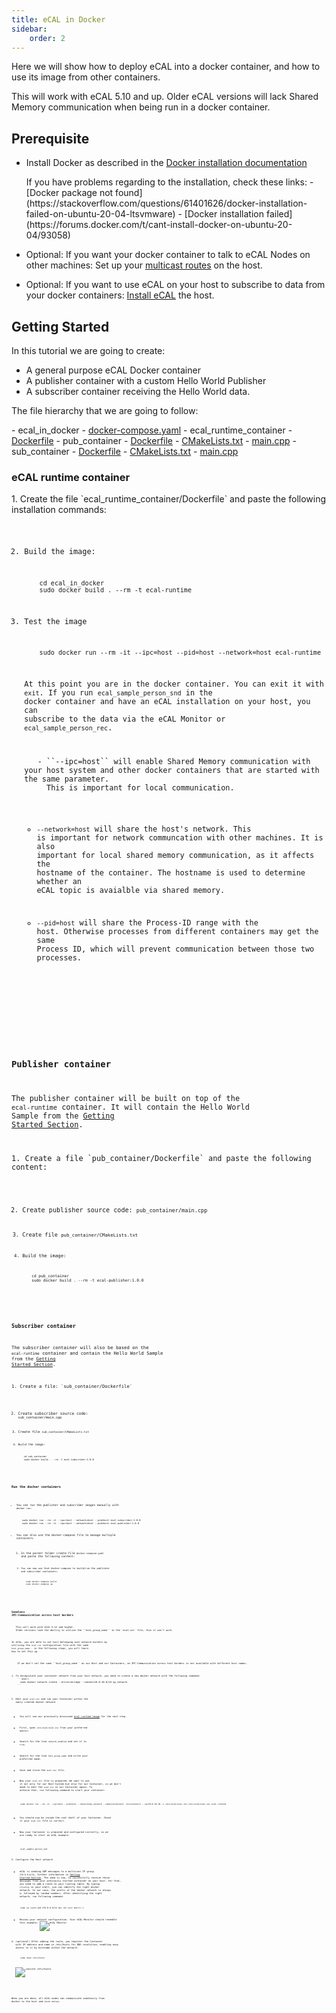 ```yaml
---
title: eCAL in Docker
sidebar:
    order: 2
---
```







Here we will show how to deploy eCAL into a docker container, and how to use its image from other containers.

<Aside type="caution" title="Important">
    This will work with eCAL 5.10 and up.
    Older eCAL versions will lack Shared Memory communication when being run in a docker container.
</Aside>  

## Prerequisite

- Install Docker as described in the [Docker installation documentation](https://docs.docker.com/engine/install/ubuntu/#install-using-the-repository) 
    <Aside type="tip">
     If you have problems regarding to the installation, check these links:
     - [Docker package not found](https://stackoverflow.com/questions/61401626/docker-installation-failed-on-ubuntu-20-04-ltsvmware)      
     - [Docker installation failed](https://forums.docker.com/t/cant-install-docker-on-ubuntu-20-04/93058)
    </Aside>

- Optional: If you want your docker container to talk to eCAL Nodes on other machines:
  Set up your [multicast routes](/getting_started/4_network_configuration/#422-multicast-configuration-on-ubuntu) on the host.

- Optional: If you want to use eCAL on your host to subscribe to data from your docker containers: [Install eCAL](/getting_started/2_installing_ecal/#22-installing-ecal-on-ubuntu) the host.

## Getting Started

In this tutorial we are going to create:

- A general purpose eCAL Docker container
- A publisher container with a custom Hello World Publisher
- A subscriber container receiving the Hello World data.

The file hierarchy that we are going to follow:
   
<FileTree>
- ecal_in_docker
    - <a href="https://eclipse-ecal.github.io/ecal/_downloads/304360402df9652a0869c7762bb50cdd/docker-compose.yaml" download>docker-compose.yaml</a>
    - ecal_runtime_container
        - <a href="https://eclipse-ecal.github.io/ecal/_downloads/1faac69541d517e0f0f35f41ebbd748d/Dockerfile" download>Dockerfile</a>
    - pub_container
        - <a href="https://eclipse-ecal.github.io/ecal/_downloads/fa5b06b870ebaeeac7d9094ce6f77e00/Dockerfile" download>Dockerfile</a>
        - <a href="https://eclipse-ecal.github.io/ecal/_downloads/de030105a2759ef0432ac8316a6e7deb/CMakeLists.txt" download>CMakeLists.txt</a>
        - <a href="https://eclipse-ecal.github.io/ecal/_downloads/e62ace93fccc50817f03e27c4f7a3163/main.cpp" download>main.cpp</a>
    - sub_container
        - <a href="https://eclipse-ecal.github.io/ecal/_downloads/4b443fc3edc84fe91ad82b8473385dfc/Dockerfile" download>Dockerfile</a>
        - <a href="https://eclipse-ecal.github.io/ecal/_downloads/7d3bda427fdf1fd3a0b98854060bba5f/CMakeLists.txt" download>CMakeLists.txt</a>
        - <a href="https://eclipse-ecal.github.io/ecal/_downloads/d0d86cc7199f2c4b757fe5543e8b6cfa/main.cpp" download>main.cpp</a>
</FileTree>

### eCAL runtime container
<Steps>
1. Create the file `ecal_runtime_container/Dockerfile` and paste the following installation commands:

   <Code code={runtimeDockerfile} lang="docker" title="Dockerfile"/>

2. Build the image:
    ```shell
        cd ecal_in_docker
        sudo docker build . --rm -t ecal-runtime
    ```

3. Test the image
    ```shell
        sudo docker run --rm -it --ipc=host --pid=host --network=host ecal-runtime
    ```

   At this point you are in the docker container.
   You can exit it with ``exit``.
   If you run ``ecal_sample_person_snd`` in the docker container and have an eCAL installation on your host, you can subscribe to the data via the eCAL Monitor or ``ecal_sample_person_rec``.
   <Aside>
      - ``--ipc=host`` will enable Shared Memory communication with your host system and other docker containers that are started with the same parameter.
        This is important for local communication.

      - ``--network=host`` will share the host's network.
        This is important for network communcation with other machines.
        It is also important for local shared memory communication, as it affects the hostname of the container.
        The hostname is used to determine whether an eCAL topic is avaialble via shared memory.

      - ``--pid=host`` will share the Process-ID range with the host.
        Otherwise processes from different containers may get the same Process ID, which will prevent communication between those two processes.
    </Aside>
</Steps>

### Publisher container

The publisher container will be built on top of the ``ecal-runtime`` container.
It will contain the Hello World Sample from the [Getting Started Section](/getting_started/7-development-c/7_1_hello_world/#712-hello-world-publisher).

<Steps>
1. Create a file `pub_container/Dockerfile` and paste the following content:
    <Code code={pubDockerfile} lang="docker" title="Dockerfile"/>

2. Create publisher source code: `pub_container/main.cpp`
    <Code code={sndMainCPP} lang="cpp" title="main.cpp"/>

3. Create file  `pub_container/CMakeLists.txt`
    <Code code={sndCMakeListsTXT} lang="cmake" title="CMakeLists.txt"/>

4. Build the image:
    ```shell
        cd pub_container
        sudo docker build . --rm -t ecal-publisher:1.0.0
    ```
</Steps>

### Subscriber container

The subscriber container will also be based on the ``ecal-runtime`` container and contain the Hello World Sample from the [Getting Started Section](/getting_started/7-development-c/7_1_hello_world/#713-hello-world-subscriber).

<Steps>
1. Create a file: `sub_container/Dockerfile`
    <Code code={subDockerfile} lang="docker" title="Dockerfile"/>

2. Create subscriber source code: `sub_container/main.cpp`
    <Code code={recMainCPP} lang="cpp" title="main.cpp"/>

3. Create file `sub_container/CMakeLists.txt`
    <Code code={recCMakeListsTXT} lang="cmake" title="CMakeLists.txt"/>
  
4. Build the image:
    ```shell
        cd sub_container
        sudo docker build . --rm -t ecal-subscriber:1.0.0
    ```
</Steps>

### Run the docker containers

- You can run the publisher and subscriber images manually with ``docker run``.
    ```shell
        sudo docker run --rm -it --ipc=host --network=host --pid=host ecal-subscriber:1.0.0
        sudo docker run --rm -it --ipc=host --network=host --pid=host ecal-publisher:1.0.0
    ```

- You can also use the docker-compose file to manage multiple containers.
  <Steps>
  1. In the parent folder create file `docker-compose.yaml` and paste the following content:
     <Code code={dockerComposeYAML} lang="yml" title="docker-compose.yaml"/>

  2. You can now use that docker-compose to build/run the publisher and subscriber containers:
        ```shell
            sudo docker-compose build
            sudo docker-compose up
        ```
  </Steps>

### Seamless IPC-Communication across host borders

<Aside type="caution" title="Important">
   This will work with eCAL 5.12 and higher.
   Older versions lack the ability to utilize the ``host_group_name`` in the `ecal.ini` file, thus it won't work.
</Aside>

In eCAL, you are able to set host belonging over network borders by utilizing the `ecal.ini` configuration file with the same ``host_group_name`` - in the following steps, you will learn how to set this up.

<Aside>
    If we don't set the same ``host_group_name`` on our Host and our Containers, an IPC-Communication across host borders is not available with different host names.
</Aside>

<Steps>
1. To encapsulate your container network from your host network, you need to create a new docker network with the following command:
    ```shell
      sudo docker network create --driver=bridge --subnet=10.0.10.0/24 my_network
    ```

2. Edit your `ecal.ini` and run your Container within the newly created docker network

   - You will use our previously discussed [ecal-runtime-image](#_top) for the next step.

   - First, open `/etc/ecal/ecal.ini` from your preferred editor.

   - Search for the line ``network_enabled`` and set it to ``true``.

   - Search for the line ``host_group_name`` and write your preferred name.

   - Save and close the `ecal.ini` file.

   - Now your `ecal.ini` file is prepared.
     We want to use it not only for our Host-System but also for our Container, so we don't need to edit the `ecal.ini` in our Container again.
     To achieve that, run following command to start your container:
    ```shell
        sudo docker run --rm -it --ipc=host --pid=host --network=my_network --name=container1 -h=container1 --ip=10.0.10.10 -v /etc/ecal/ecal.ini:/etc/ecal/ecal.ini ecal-runtime
    ```

   - You should now be inside the root shell of your Container. Check if your `ecal.ini` file is correct.

   - Now your Container is prepared and configured correctly, so we are ready to start an eCAL example.
    ```shell
        ecal_sample_person_snd
    ```


3. Configure the Host network

   - eCAL is sending UDP messages to a multicast IP group ``239.0.0.0/24``, further information in [Getting Started Section](/getting_started/4_network_configuration/#422-multicast-configuration-on-ubuntu). 
     The idea is now, to successfully receive those messages from your previously started container on your host.
     For that, you need to add a route to your routing table.
     By typing ``ifconfig`` in your shell, you can identify the right docker network.
     In our case, the prefix of the docker network is always ``br`` followed by random numbers. 
     After identifying the right network, run following command.
    ```shell
        sudo ip route add 239.0.0.0/24 dev <br-xxx> metric 1
    ```

   - Review your network configuration. Your eCAL-Monitor should resemble this example:
    ![eCAL Monitor](../../../../assets/doku_ecal_docker_mon.png)


4. (optional) After adding the route, you register the Container with IP address and name in /etc/hosts for DNS resolution, enabling easy access to it by hostname within the network.
    ```shell
        sudo nano /etc/hosts
    ```
    ![console /etc/hosts ](../../../../assets/vscode_etc_hosts.png)
</Steps>

When you are done, all eCAL nodes can communicate seamlessly from docker to the host and vice versa.
